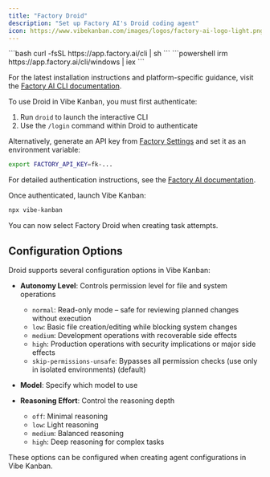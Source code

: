 ```yaml
---
title: "Factory Droid"
description: "Set up Factory AI's Droid coding agent"
icon: https://www.vibekanban.com/images/logos/factory-ai-logo-light.png
---
```


<Steps>
<Step title="Install Droid CLI">
  <Tabs>
  <Tab title="macOS / Linux">
  ```bash
  curl -fsSL https://app.factory.ai/cli | sh
  ```
  </Tab>

  <Tab title="Windows">
  ```powershell
  irm https://app.factory.ai/cli/windows | iex
  ```
  </Tab>
  </Tabs>

  For the latest installation instructions and platform-specific guidance, visit the [Factory AI CLI documentation](https://factory.ai/product/cli).
</Step>

<Step title="Authenticate with Factory AI">
  To use Droid in Vibe Kanban, you must first authenticate:

  1. Run `droid` to launch the interactive CLI
  2. Use the `/login` command within Droid to authenticate

  Alternatively, generate an API key from [Factory Settings](https://app.factory.ai/settings/api-keys) and set it as an environment variable:

  ```bash
  export FACTORY_API_KEY=fk-...
  ```

  For detailed authentication instructions, see the [Factory AI documentation](https://docs.factory.ai/factory-cli/getting-started/overview).
</Step>

<Step title="Start Vibe Kanban">
  Once authenticated, launch Vibe Kanban:

  ```bash
  npx vibe-kanban
  ```

  You can now select Factory Droid when creating task attempts.
</Step>
</Steps>

## Configuration Options

Droid supports several configuration options in Vibe Kanban:

- **Autonomy Level**: Controls permission level for file and system operations
  - `normal`: Read-only mode – safe for reviewing planned changes without execution
  - `low`: Basic file creation/editing while blocking system changes
  - `medium`: Development operations with recoverable side effects
  - `high`: Production operations with security implications or major side effects
  - `skip-permissions-unsafe`: Bypasses all permission checks (use only in isolated environments) (default)

- **Model**: Specify which model to use

- **Reasoning Effort**: Control the reasoning depth
  - `off`: Minimal reasoning
  - `low`: Light reasoning
  - `medium`: Balanced reasoning
  - `high`: Deep reasoning for complex tasks

These options can be configured when creating agent configurations in Vibe Kanban.
